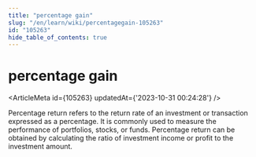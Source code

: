 ```yaml
---
title: "percentage gain"
slug: "/en/learn/wiki/percentagegain-105263"
id: "105263"
hide_table_of_contents: true
---
```



# percentage gain

<ArticleMeta id={105263} updatedAt={'2023-10-31 00:24:28'} />
<div className='border-solid border-b border-t-0 my-4 border-[var(--ifm-color-gray-300)]' />

Percentage return refers to the return rate of an investment or transaction expressed as a percentage. It is commonly used to measure the performance of portfolios, stocks, or funds. Percentage return can be obtained by calculating the ratio of investment income or profit to the investment amount.
